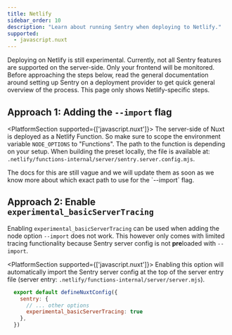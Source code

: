 ```yaml
---
title: Netlify
sidebar_order: 10
description: "Learn about running Sentry when deploying to Netlify."
supported:
  - javascript.nuxt
---
```


<Alert level="warning">
  Deploying on Netlify is still experimental. Currently, not all Sentry features are supported on the server-side. Only your frontend will be monitored.
</Alert>

<Alert level="info">
  Before approaching the steps below, read the general documentation around <PlatformLink to="/deployment-provider-setup/general/">setting up Sentry on a deployment provider</PlatformLink> to get quick general overview of the process.
  This page only shows Netlify-specific steps.
</Alert>

## Approach 1: Adding the `--import` flag

<PlatformSection supported={['javascript.nuxt']}>
  The server-side of Nuxt is deployed as a Netlify Function. So make sure to scope the environment variable `NODE_OPTIONS` to "Functions".
  The path to the function is depending on your setup. When building the preset locally, the file is available at: `.netlify/functions-internal/server/sentry.server.config.mjs`.

  <Alert level="warning">
    The docs for this are still vague and we will update them as soon as we know more about which exact path to use for the `--import` flag.
  </Alert>

  <Include name="common-imgs/netlify-env-variable" />
</PlatformSection>


## Approach 2: Enable `experimental_basicServerTracing`


Enabling `experimental_basicServerTracing` can be used when adding the node option `--import` does not work. This however only comes with limited tracing functionality because Sentry server config is not **pre**loaded with `--import`.

<PlatformSection supported={['javascript.nuxt']}>
  Enabling this option will automatically import the Sentry server config at the top of the server entry file (server entry: `.netlify/functions-internal/server/server.mjs`).

  ```javascript {tabTitle: Nuxt Config} {filename: nuxt.config.ts}
    export default defineNuxtConfig({
      sentry: {
        // ... other options
        experimental_basicServerTracing: true
      },
    })
  ```
</PlatformSection>



